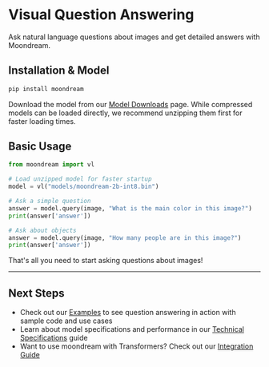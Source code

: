 # Visual Question Answering

Ask natural language questions about images and get detailed answers with Moondream.

## Installation & Model

~~~bash filename="terminal"
pip install moondream
~~~

Download the model from our [Model Downloads](/model-downloads) page. While compressed models can be loaded directly, we recommend unzipping them first for faster loading times.

## Basic Usage

~~~python filename="example.py"
from moondream import vl

# Load unzipped model for faster startup
model = vl("models/moondream-2b-int8.bin")

# Ask a simple question
answer = model.query(image, "What is the main color in this image?")
print(answer['answer'])

# Ask about objects
answer = model.query(image, "How many people are in this image?")
print(answer['answer'])
~~~

That's all you need to start asking questions about images!

---

## Next Steps

- Check out our [Examples](/cookbook/basic-usage) to see question answering in action with sample code and use cases
- Learn about model specifications and performance in our [Technical Specifications](/technical-specifications) guide
- Want to use moondream with Transformers? Check out our [Integration Guide](/advanced/transformers)